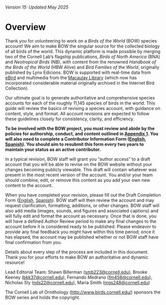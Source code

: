 *Version 15: Updated May 2025*

# Overview {.unnumbered}

Thank you for volunteering to work on a *Birds of the World* (BOW) species account! We aim to make BOW the singular source for the collected biology of all birds of the world. This dynamic platform is made possible by merging two of the Cornell Lab’s flagship publications, *Birds of North America* (BNA) and *Neotropical Birds* (NB), with content from the renowned *Handbook of the Birds of the World* (HBW Alive) and *Bird Families of the World*, originally published by Lynx Edicions. BOW is supported with real-time data from [eBird](https://ebird.org/home) and multimedia from the [Macaulay Library](https://www.macaulaylibrary.org/) (which now has incorporated considerable material originally archived in the Internet Bird Collection).

Our ultimate goal is to generate authoritative and comprehensive species accounts for each of the roughly 11,145 species of birds in the world. This guide will review the basics of revising a species account, with guidance on content, style, and format. All account revisions are expected to follow these guidelines closely for consistency, clarity, and efficiency.

**To be involved with the BOW project, you must review and abide by the policies for authorship, conduct, and content outlined in [**Appendix 1**](app1.qmd). You will also need to complete a Contributor Information Form ([**English**](https://forms.gle/C3MySs5DtQZ1NR6b8), [**Spanish**](https://forms.gle/EZes93EWtmtrvtXi7)). You should aim to resubmit this form every two years to maintain your status as an active contributor.**

In a typical revision, BOW staff will grant you “author access” to a draft account that you will be able to revise on the BOW website without your changes becoming publicly viewable. This draft will contain whatever was present in the most recent version of the account. You and/or your team should combine, edit, or remove this content as you add your own new content to the account.

When you have completed your revision, please fill out the Draft Completion Form ([English](https://forms.gle/e6uTR5E8Z5aXXc9n6), [Spanish](https://forms.gle/4e3PifYqvKrbQ1tV8)). BOW staff will then review the account and may request clarification, formatting, additions, or other changes. BOW staff will also add media (images, sounds, and figures and associated captions) and will fully edit and format the account as necessary. Once that is done, you will have a defined Author Review period to make any final changes to the account before it is considered ready to be published. Please endeavor to provide any final feedback you might have within this time period; once it has elapsed, the account may be published whether or not BOW staff have final confirmation from you.

Details about every step of the process are included in this document. Thank you for your efforts to make BOW an authoritative and dynamic resource!

Lead Editorial Team: Shawn Billerman ([smb223\@cornell.edu](mailto:smb223@cornell.edu)), Brooke Keeney ([bkk37\@cornell.edu](mailto:bkk37@cornell.edu)), Fernando Medrano ([fm458\@cornell.edu](mailto:fm458@cornell.edu)), Nicholas Sly ([nds22\@cornell.edu](mailto:nds22@cornell.edu)), Maria Smith ([mgs248\@cornell.edu](mailto:mgs248@cornell.edu))

The Cornell Lab of Ornithology (<http://www.birds.cornell.edu/>) sponsors the BOW series and holds the copyright.